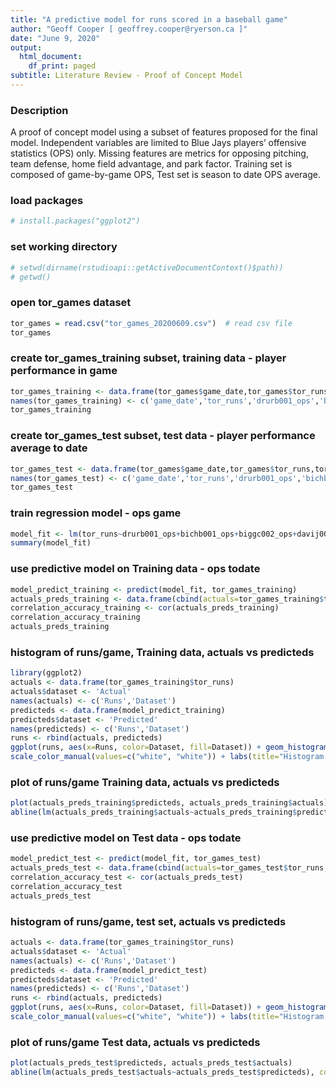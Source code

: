 ```yaml
---
title: "A predictive model for runs scored in a baseball game"
author: "Geoff Cooper [ geoffrey.cooper@ryerson.ca ]"
date: "June 9, 2020"
output:
  html_document:
    df_print: paged
subtitle: Literature Review - Proof of Concept Model
---
```

### Description
A proof of concept model using a subset of features proposed for the final model. Independent variables are limited to Blue Jays players' offensive statistics (OPS) only. Missing features are metrics for opposing pitching, team defense, home field advantage, and park factor. Training set is composed of game-by-game OPS, Test set is season to date OPS average.

### load packages
```r
# install.packages("ggplot2")
```

### set working directory
```r
# setwd(dirname(rstudioapi::getActiveDocumentContext()$path))
# getwd() 
```

### open tor_games dataset
```r
tor_games = read.csv("tor_games_20200609.csv")  # read csv file 
tor_games
```

### create tor_games_training subset, training data - player performance in game
```r
tor_games_training <- data.frame(tor_games$game_date,tor_games$tor_runs,tor_games$drurb001_ops_game,tor_games$bichb001_ops_game,tor_games$biggc002_ops_game,tor_games$davij007_ops_game,tor_games$fishd001_ops_game,tor_games$galvf001_ops_game,tor_games$gricr001_ops_game,tor_games$guerv002_ops_game,tor_games$hernt002_ops_game,tor_games$gurrl001_ops_game,tor_games$jansd001_ops_game,tor_games$maill001_ops_game,tor_games$mcgur002_ops_game,tor_games$mckib001_ops_game,tor_games$pillk001_ops_game,tor_games$smoaj001_ops_game,tor_games$sogae001_ops_game,tor_games$tellr001_ops_game)
names(tor_games_training) <- c('game_date','tor_runs','drurb001_ops','bichb001_ops','biggc002_ops','davij007_ops','fishd001_ops','galvf001_ops','gricr001_ops','guerv002_ops','hernt002_ops','gurrl001_ops','jansd001_ops','maill001_ops','mcgur002_ops','mckib001_ops','pillk001_ops','smoaj001_ops','sogae001_ops','tellr001_ops')
tor_games_training
```

### create tor_games_test subset, test data - player performance average to date
```r
tor_games_test <- data.frame(tor_games$game_date,tor_games$tor_runs,tor_games$drurb001_ops_todate,tor_games$bichb001_ops_todate,tor_games$biggc002_ops_todate,tor_games$davij007_ops_todate,tor_games$fishd001_ops_todate,tor_games$galvf001_ops_todate,tor_games$gricr001_ops_todate,tor_games$guerv002_ops_todate,tor_games$hernt002_ops_todate,tor_games$gurrl001_ops_todate,tor_games$jansd001_ops_todate,tor_games$maill001_ops_todate,tor_games$mcgur002_ops_todate,tor_games$mckib001_ops_todate,tor_games$pillk001_ops_todate,tor_games$smoaj001_ops_todate,tor_games$sogae001_ops_todate,tor_games$tellr001_ops_todate)
names(tor_games_test) <- c('game_date','tor_runs','drurb001_ops','bichb001_ops','biggc002_ops','davij007_ops','fishd001_ops','galvf001_ops','gricr001_ops','guerv002_ops','hernt002_ops','gurrl001_ops','jansd001_ops','maill001_ops','mcgur002_ops','mckib001_ops','pillk001_ops','smoaj001_ops','sogae001_ops','tellr001_ops')
tor_games_test
```

### train regression model - ops game
```r
model_fit <- lm(tor_runs~drurb001_ops+bichb001_ops+biggc002_ops+davij007_ops+fishd001_ops+galvf001_ops+gricr001_ops+guerv002_ops+hernt002_ops+gurrl001_ops+jansd001_ops+maill001_ops+mcgur002_ops+mckib001_ops+pillk001_ops+smoaj001_ops+sogae001_ops+tellr001_ops, tor_games_training)
summary(model_fit)
```

### use predictive model on Training data - ops todate
```r
model_predict_training <- predict(model_fit, tor_games_training)
actuals_preds_training <- data.frame(cbind(actuals=tor_games_training$tor_runs, predicteds=model_predict_training))
correlation_accuracy_training <- cor(actuals_preds_training)
correlation_accuracy_training
actuals_preds_training
```
### histogram of runs/game, Training data, actuals vs predicteds
```r
library(ggplot2)
actuals <- data.frame(tor_games_training$tor_runs)
actuals$dataset <- 'Actual'
names(actuals) <- c('Runs','Dataset')
predicteds <- data.frame(model_predict_training)
predicteds$dataset <- 'Predicted'
names(predicteds) <- c('Runs','Dataset')
runs <- rbind(actuals, predicteds)
ggplot(runs, aes(x=Runs, color=Dataset, fill=Dataset)) + geom_histogram(binwidth=1, alpha=0.5, position="dodge") + scale_fill_manual(values=c("darkblue", "lightblue")) + 
scale_color_manual(values=c("white", "white")) + labs(title="Histogram of Runs/Game by Toronto Blue Jays (2019 Season)\nActuals vs Training Set",x="Runs", y="Count") + theme_classic()
```

### plot of runs/game Training data, actuals vs predicteds
```r
plot(actuals_preds_training$predicteds, actuals_preds_training$actuals)
abline(lm(actuals_preds_training$actuals~actuals_preds_training$predicteds), col="red")
```

### use predictive model on Test data - ops todate
```r
model_predict_test <- predict(model_fit, tor_games_test)
actuals_preds_test <- data.frame(cbind(actuals=tor_games_test$tor_runs, predicteds=model_predict_test))
correlation_accuracy_test <- cor(actuals_preds_test)
correlation_accuracy_test
actuals_preds_test
```

### histogram of runs/game, test set, actuals vs predicteds
```r
actuals <- data.frame(tor_games_training$tor_runs)
actuals$dataset <- 'Actual'
names(actuals) <- c('Runs','Dataset')
predicteds <- data.frame(model_predict_test)
predicteds$dataset <- 'Predicted'
names(predicteds) <- c('Runs','Dataset')
runs <- rbind(actuals, predicteds)
ggplot(runs, aes(x=Runs, color=Dataset, fill=Dataset)) + geom_histogram(binwidth=1, alpha=0.5, position="dodge") + scale_fill_manual(values=c("darkblue", "lightblue")) + 
scale_color_manual(values=c("white", "white")) + labs(title="Histogram of Runs/Game by Toronto Blue Jays (2019 Season)\nActuals vs Test Set",x="Runs", y="Count") + theme_classic()
```

### plot of runs/game Test data, actuals vs predicteds
```r
plot(actuals_preds_test$predicteds, actuals_preds_test$actuals)
abline(lm(actuals_preds_test$actuals~actuals_preds_test$predicteds), col="red")
```
